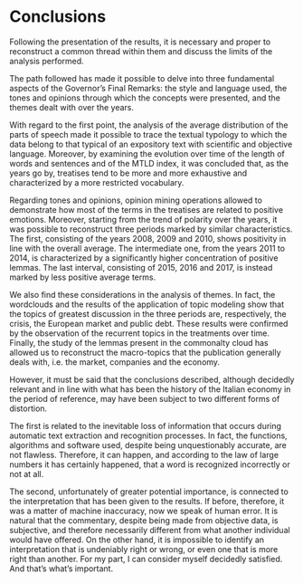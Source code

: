 # Conclusions

Following the presentation of the results, it is necessary and proper to reconstruct a common thread within them and discuss the limits of the analysis performed.  

The path followed has made it possible to delve into three fundamental aspects of the Governor's Final Remarks: the style and language used, the tones and opinions through which the concepts were presented, and the themes dealt with over the years.  

With regard to the first point, the analysis of the average distribution of the parts of speech made it possible to trace the textual typology to which the data belong to that typical of an expository text with scientific and objective language. Moreover, by examining the evolution over time of the length of words and sentences and of the MTLD index, it was concluded that, as the years go by, treatises tend to be more and more exhaustive and characterized by a more restricted vocabulary.  

Regarding tones and opinions, opinion mining operations allowed to demonstrate how most of the terms in the treatises are related to positive emotions. Moreover, starting from the trend of polarity over the years, it was possible to reconstruct three periods marked by similar characteristics. The first, consisting of the years 2008, 2009 and 2010, shows positivity in line with the overall average. The intermediate one, from the years 2011 to 2014, is characterized by a significantly higher concentration of positive lemmas. The last interval, consisting of 2015, 2016 and 2017, is instead marked by less positive average terms.  

We also find these considerations in the analysis of themes. In fact, the wordclouds and the results of the application of topic modeling show that the topics of greatest discussion in the three periods are, respectively, the crisis, the European market and public debt. These results were confirmed by the observation of the recurrent topics in the treatments over time. Finally, the study of the lemmas present in the commonalty cloud has allowed us to reconstruct the macro-topics that the publication generally deals with, i.e. the market, companies and the economy.  

However, it must be said that the conclusions described, although decidedly relevant and in line with what has been the history of the Italian economy in the period of reference, may have been subject to two different forms of distortion.  

The first is related to the inevitable loss of information that occurs during automatic text extraction and recognition processes. In fact, the functions, algorithms and software used, despite being unquestionably accurate, are not flawless. Therefore, it can happen, and according to the law of large numbers it has certainly happened, that a word is recognized incorrectly or not at all.  

The second, unfortunately of greater potential importance, is connected to the interpretation that has been given to the results. If before, therefore, it was a matter of machine inaccuracy, now we speak of human error. It is natural that the commentary, despite being made from objective data, is subjective, and therefore necessarily different from what another individual would have offered. On the other hand, it is impossible to identify an interpretation that is undeniably right or wrong, or even one that is more right than another. For my part, I can consider myself decidedly satisfied. And that's what's important.  
